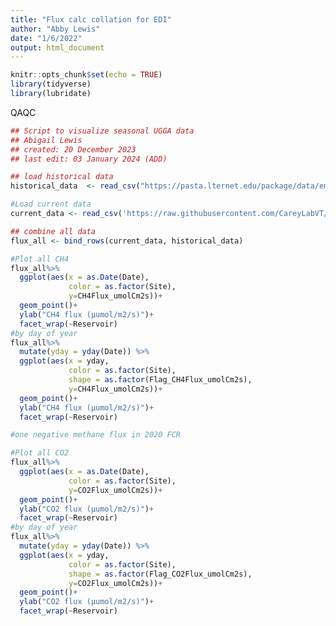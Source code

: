 ```yaml
---
title: "Flux calc collation for EDI"
author: "Abby Lewis"
date: "1/6/2022"
output: html_document
---
```


```r
knitr::opts_chunk$set(echo = TRUE)
library(tidyverse)
library(lubridate)
```

QAQC
```r
## Script to visualize seasonal UGGA data
## Abigail Lewis
## created: 20 December 2023
## last edit: 03 January 2024 (ADD)

## load historical data 
historical_data  <- read_csv("https://pasta.lternet.edu/package/data/eml/edi/1082/2/dd66453fae01815ee574bd69bb9fb213") 

#Load current data
current_data <- read_csv('https://raw.githubusercontent.com/CareyLabVT/Reservoirs/master/Data/DataNotYetUploadedToEDI/UGGA/UGGA_Raw/UGGA_L1.csv')

## combine all data
flux_all <- bind_rows(current_data, historical_data)

#Plot all CH4
flux_all%>%
  ggplot(aes(x = as.Date(Date), 
             color = as.factor(Site),
             y=CH4Flux_umolCm2s))+
  geom_point()+
  ylab("CH4 flux (µumol/m2/s)")+
  facet_wrap(~Reservoir)
#by day of year
flux_all%>%
  mutate(yday = yday(Date)) %>%
  ggplot(aes(x = yday, 
             color = as.factor(Site),
             shape = as.factor(Flag_CH4Flux_umolCm2s),
             y=CH4Flux_umolCm2s))+
  geom_point()+
  ylab("CH4 flux (µumol/m2/s)")+
  facet_wrap(~Reservoir)

#one negative methane flux in 2020 FCR

#Plot all CO2
flux_all%>%
  ggplot(aes(x = as.Date(Date), 
             color = as.factor(Site),
             y=CO2Flux_umolCm2s))+
  geom_point()+
  ylab("CO2 flux (µumol/m2/s)")+
  facet_wrap(~Reservoir)
#by day of year
flux_all%>%
  mutate(yday = yday(Date)) %>%
  ggplot(aes(x = yday, 
             color = as.factor(Site),
             shape = as.factor(Flag_CO2Flux_umolCm2s),
             y=CO2Flux_umolCm2s))+
  geom_point()+
  ylab("CO2 flux (µumol/m2/s)")+
  facet_wrap(~Reservoir)
```
